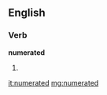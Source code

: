 ==English==

===Verb===
'''numerated'''

# {{past of|[[numerate]]}}

[[it:numerated]]
[[mg:numerated]]